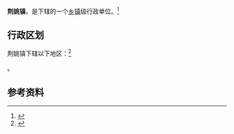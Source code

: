 {{中国乡级行政区|61/05/26/107/000}}

'''荆姚镇'''，是{{PRC admin/fullname|61/05/26/107/000|3}}下辖的一个[[乡镇|乡镇]]级行政单位。<ref>{{PRC admin/ref sgc|{{PRC admin/parent|61/05/26/107/000}}}}</ref>

== 行政区划 ==

荆姚镇下辖以下地区：<ref>{{PRC admin/ref sgc|61/05/26/107/000}}</ref>

{{PRC admin/children|61/05/26/107/000}}。

== 参考资料 ==

{{reflist}}

{{行政区划小作品}}
{{PRC admin/navcat|61/05/26/107/000}}